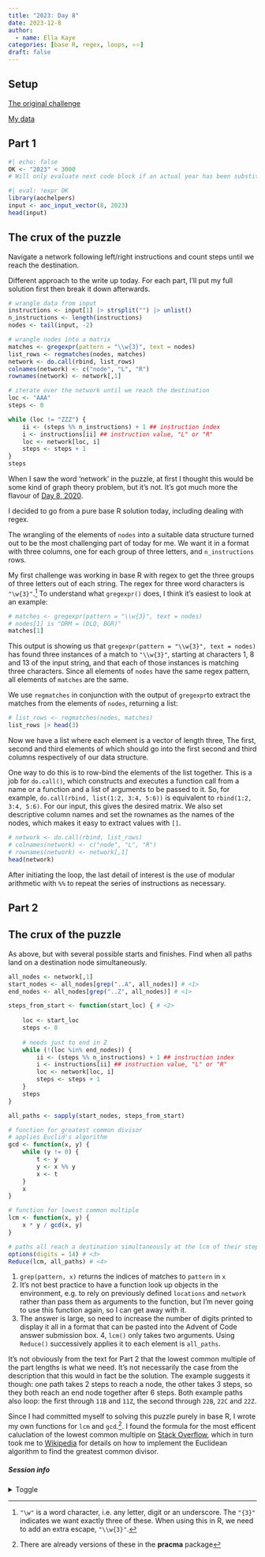 ```yaml
---
title: "2023: Day 8"
date: 2023-12-8
author: 
  - name: Ella Kaye
categories: [base R, regex, loops, ⭐⭐]
draft: false
---
```


## Setup

[The original challenge](https://adventofcode.com/2023/day/8)

[My data](input){target="_blank"}

## Part 1

```r
#| echo: false
OK <- "2023" < 3000
# Will only evaluate next code block if an actual year has been substituted for the placeholder.
```


```r
#| eval: !expr OK
library(aochelpers)
input <- aoc_input_vector(8, 2023)
head(input)
```

::: {.callout-note collapse="false" icon="false"}
## The crux of the puzzle
Navigate a network following left/right instructions and count steps until we reach the destination.
:::

Different approach to the write up today. 
For each part, I'll put my full solution first then break it down afterwards.

```r
# wrangle data from input
instructions <- input[1] |> strsplit("") |> unlist()
n_instructions <- length(instructions)
nodes <- tail(input, -2)

# wrangle nodes into a matrix
matches <- gregexpr(pattern = "\\w{3}", text = nodes)
list_rows <- regmatches(nodes, matches)
network <- do.call(rbind, list_rows)
colnames(network) <- c("node", "L", "R")
rownames(network) <- network[,1]

# iterate over the network until we reach the destination
loc <- "AAA"
steps <- 0

while (loc != "ZZZ") {
	ii <- (steps %% n_instructions) + 1 ## instruction index
	i <- instructions[ii] ## instruction value, "L" or "R"
	loc <- network[loc, i]
	steps <- steps + 1
}
steps
```

When I saw the word 'network' in the puzzle, 
at first I thought this would be some kind of graph theory problem, but it's not. 
It's got much more the flavour of [Day 8, 2020](../../../2020/day/8/index.qmd){target="_blank"}.

I decided to go from a pure base R solution today, 
including dealing with regex.

The wrangling of the elements of `nodes` into a suitable data structure turned out to be the most challenging part of today for me.
We want it in a format with three columns, one for each group of three letters, and `n_instructions` rows.

My first challenge was working in base R with regex to get the three groups of three letters out of each string.
The regex for three word characters is `"\w{3}"`.^[`"\w"` is a word character, i.e. any letter, digit or an underscore. The `"{3}"` indicates we want exactly three of these. When using this in R, we need to add an extra escape, `"\\w{3}"`.] To understand what `gregexpr()` does, I think it's easiest to look at an example:

```r
# matches <- gregexpr(pattern = "\\w{3}", text = nodes)
# nodes[1] is "DRM = (DLQ, BGR)"
matches[1]
```
This output is showing us that `gregexpr(pattern = "\\w{3}", text = nodes)` has found three instances of a match to `"\\w{3}"`, 
starting at characters 1, 8 and 13 of the input string,
and that each of those instances is matching three characters.
Since all elements of `nodes` have the same regex pattern, all elements of `matches` are the same. 

We use `regmatches` in conjunction with the output of `gregexpr`to extract the matches from the elements of `nodes`, returning a list:

```r
# list_rows <- regmatches(nodes, matches)
list_rows |> head(3)
```
Now we have a list where each element is a vector of length three,
The first, second and third elements of which should go into the first second and third columns respectively of our data structure.

One way to do this is to row-bind the elements of the list together.
This is a job for `do.call()`, which constructs and executes a function call from a name or a function and a list of arguments to be passed to it. So, for example, `do.call(rbind, list(1:2, 3:4, 5:6))` is equivalent to `rbind(1:2, 3:4, 5:6)`. 
For our input, this gives the desired matrix. 
We also set descriptive column names and set the rownames as the names of the nodes, which makes it easy to extract values with `[]`.

```r
# network <- do.call(rbind, list_rows)
# colnames(network) <- c("node", "L", "R")
# rownames(network) <- network[,1]
head(network)
```

After initiating the loop, the last detail of interest is the use of modular arithmetic with `%%` to repeat the series of instructions as necessary.

## Part 2

::: {.callout-note collapse="false" icon="false"}
## The crux of the puzzle
As above, but with several possible starts and finishes. Find when all paths land on a destination node simultaneously.
:::

```r
all_nodes <- network[,1]
start_nodes <- all_nodes[grep("..A", all_nodes)] # <1>
end_nodes <- all_nodes[grep("..Z", all_nodes)] # <1>

steps_from_start <- function(start_loc) { # <2>
	
	loc <- start_loc
	steps <- 0
	
	# needs just to end in Z
	while (!(loc %in% end_nodes)) {
		ii <- (steps %% n_instructions) + 1 ## instruction index
		i <- instructions[ii] ## instruction value, "L" or "R"
		loc <- network[loc, i]
		steps <- steps + 1
	}
	steps
}

all_paths <- sapply(start_nodes, steps_from_start)

# function for greatest common divisor
# applies Euclid's algorithm
gcd <- function(x, y) {
	while (y != 0) {
		t <- y
		y <- x %% y
		x <- t
	}
	x
}

# function for lowest common multiple
lcm <- function(x, y) {
	x * y / gcd(x, y)
}

# paths all reach a destination simultaneously at the lcm of their steps
options(digits = 14) # <3>
Reduce(lcm, all_paths) # <4>
```
1. `grep(pattern, x)` returns the indices of matches to `pattern` in `x`
2. It's not best practice to have a function look up objects in the environment, 
e.g. to rely on previously defined `locations` and `network` rather than pass them as arguments to the function, but I'm never going to use this function again, so I can get away with it.
3. The answer is large, so need to increase the number of digits printed to display it all in a format that can be pasted into the Advent of Code answer submission box.
4, `lcm()` only takes two arguments. Using `Reduce()` successively applies it to each element is `all_paths`.

It's not obviously from the text for Part 2 that the lowest common multiple of the part lengths is what we need. 
It's not necessarily the case from the description that this would in fact be the solution.
The example suggests it though: one path takes 2 steps to reach a node, the other takes 3 steps, so they both reach an end node together after 6 steps. 
Both example paths also loop: the first through `11B` and `11Z`, the second through `22B`, `22C` and `22Z`. 

Since I had committed myself to solving this puzzle purely in base R,
I wrote my own functions for `lcm` and `gcd`.^[There are already versions of these in the **pracma** package]. I found the formula for the most efficent caluclation of the lowest common multiple on [Stack Overflow](https://stackoverflow.com/questions/3154454/what-is-the-most-efficient-way-to-calculate-the-least-common-multiple-of-two-int), which in turn took me to [Wikipedia](https://en.wikipedia.org/wiki/Euclidean_algorithm) for details on how to implement the Euclidean algorithm to find the greatest common divisor.

##### Session info {.appendix}

<details><summary>Toggle</summary>

```r
#| echo: false
library(sessioninfo)
# save the session info as an object
pkg_session <- session_info(pkgs = "attached")

# get the quarto version
quarto_version <- system("quarto --version", intern = TRUE)

# inject the quarto info
pkg_session$platform$quarto <- paste(
  system("quarto --version", intern = TRUE), 
  "@", 
  quarto::quarto_path()
  )

# print it out
pkg_session
```

</details>





